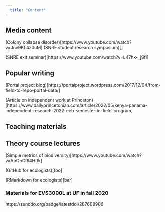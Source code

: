 ```yaml
---
  title: "Content"
---
```


## Media content

(Colony collapse disorder)[https://www.youtube.com/watch?v=Jnv9KL4z0uM] 
(SNRE student research symposium)[]

(SNRE exit seminar)[https://www.youtube.com/watch?v=L47hk-_jSfI]

## Popular writing

(Portal project blog)[https://portalproject.wordpress.com/2017/12/04/from-field-to-repo-portal-data/]

(Article on independent work at Princeton)[https://www.dailyprincetonian.com/article/2022/05/kenya-panama-independent-research-2022-eeb-semester-in-field-program] 

<!-- (note coverage of my work not written by me) -->


## Teaching materials

## Theory course lectures

(Simple metrics of biodiversity)[https://www.youtube.com/watch?v=ApObCRl4HRk]

(GitHub for ecologists)[foo]

(RMarkdown for ecologists)[bar]

### Materials for EVS3000L at UF in fall 2020

https://zenodo.org/badge/latestdoi/287608906

